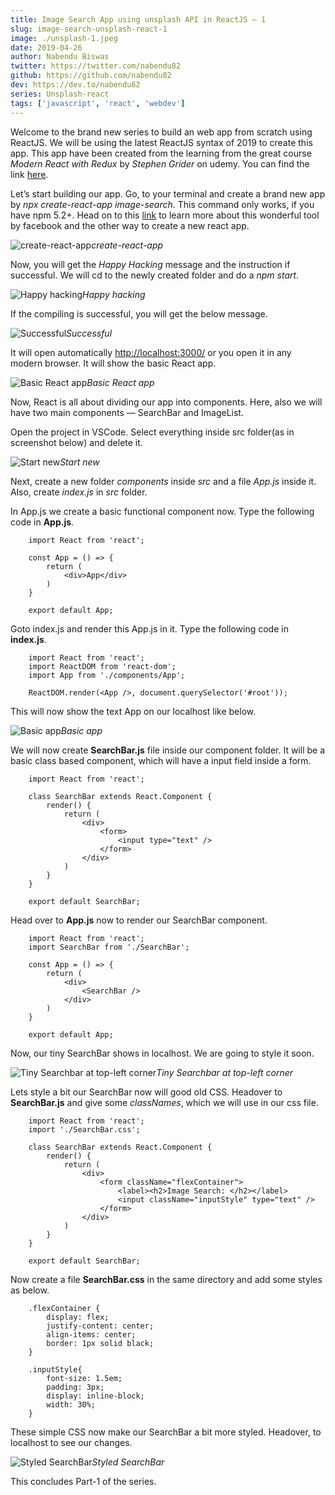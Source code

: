 ```yaml
---
title: Image Search App using unsplash API in ReactJS — 1
slug: image-search-unsplash-react-1
image: ./unsplash-1.jpeg
date: 2019-04-26
author: Nabendu Biswas
twitter: https://twitter.com/nabendu82
github: https://github.com/nabendu82
dev: https://dev.to/nabendu82
series: Unsplash-react
tags: ['javascript', 'react', 'webdev']
---
```


Welcome to the brand new series to build an web app from scratch using ReactJS. We will be using the latest ReactJS syntax of 2019 to create this app. This app have been created from the learning from the great course *Modern React with Redux* by *Stephen Grider* on udemy. You can find the link [here](https://www.udemy.com/react-redux/).

Let’s start building our app. Go, to your terminal and create a brand new app by *npx create-react-app image-search*. This command only works, if you have npm 5.2+. Head on to this [link](https://github.com/facebook/create-react-app) to learn more about this wonderful tool by facebook and the other way to create a new react app.

![create-react-app](https://cdn-images-1.medium.com/max/2000/1*OJJm9wSW9iYwokDoWixmdw.png)*create-react-app*

Now, you will get the *Happy Hacking* message and the instruction if successful. We will cd to the newly created folder and do a *npm start*.

![Happy hacking](https://cdn-images-1.medium.com/max/2000/1*Zyg2JUfOZ8P-EWz16CFVIg.png)*Happy hacking*

If the compiling is successful, you will get the below message.

![Successful](https://cdn-images-1.medium.com/max/2000/1*EprxV63RosjrgDWHqLww5w.png)*Successful*

It will open automatically [http://localhost:3000/](http://localhost:3000/) or you open it in any modern browser. It will show the basic React app.

![Basic React app](https://cdn-images-1.medium.com/max/2880/1*TwxpoUbDNJgkTYLJZnj25Q.png)*Basic React app*

Now, React is all about dividing our app into components. Here, also we will have two main components — SearchBar and ImageList.

Open the project in VSCode. Select everything inside src folder(as in screenshot below) and delete it.

![Start new](https://cdn-images-1.medium.com/max/2880/1*hRp3Za2vgl5VvRLAyLoZkg.png)*Start new*

Next, create a new folder *components* inside *src* and a file *App.js* inside it. Also, create *index.js* in *src* folder.

In App.js we create a basic functional component now. Type the following code in **App.js**.
```
    import React from 'react';

    const App = () => {
        return (
            <div>App</div>
        )
    }

    export default App;
```
Goto index.js and render this App.js in it. Type the following code in **index.js**.
```
    import React from 'react';
    import ReactDOM from 'react-dom';
    import App from './components/App';

    ReactDOM.render(<App />, document.querySelector('#root'));
```
This will now show the text App on our localhost like below.

![Basic app](https://cdn-images-1.medium.com/max/2880/1*ptpS0Y9DthFtur9Z1By1TQ.png)*Basic app*

We will now create **SearchBar.js** file inside our component folder. It will be a basic class based component, which will have a input field inside a form.
```
    import React from 'react';

    class SearchBar extends React.Component {
        render() {
            return (
                <div>
                    <form>
                        <input type="text" />
                    </form>
                </div>
            )
        }
    }

    export default SearchBar;
```
Head over to **App.js** now to render our SearchBar component.
```
    import React from 'react';
    import SearchBar from './SearchBar';

    const App = () => {
        return (
            <div>
                <SearchBar />
            </div>
        )
    }

    export default App;
```
Now, our tiny SearchBar shows in localhost. We are going to style it soon.

![Tiny Searchbar at top-left corner](https://cdn-images-1.medium.com/max/2880/1*Wk5RUqw6ze4Yd8DN9KMY6w.png)*Tiny Searchbar at top-left corner*

Lets style a bit our SearchBar now will good old CSS. Headover to **SearchBar.js** and give some *classNames*, which we will use in our css file.
```
    import React from 'react';
    import './SearchBar.css';

    class SearchBar extends React.Component {
        render() {
            return (
                <div>
                    <form className="flexContainer">
                        <label><h2>Image Search: </h2></label>
                        <input className="inputStyle" type="text" />
                    </form>
                </div>
            )
        }
    }

    export default SearchBar;
```
Now create a file **SearchBar.css** in the same directory and add some styles as below.
```
    .flexContainer {
        display: flex;
        justify-content: center;
        align-items: center;
        border: 1px solid black;
    }

    .inputStyle{
        font-size: 1.5em;
        padding: 3px;
        display: inline-block;
        width: 30%;
    }
```
These simple CSS now make our SearchBar a bit more styled. Headover, to localhost to see our changes.

![Styled SearchBar](https://cdn-images-1.medium.com/max/2880/1*pFyMe-Hw9-x-z28iPAE2Kw.png)*Styled SearchBar*

This concludes Part-1 of the series.